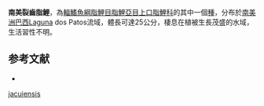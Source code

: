 {{Speciesbox
| status = NE
| status_system = IUCN3.1
| genus = Schizodon
| species = jacuiensis
| authority = [[Bergmann|Bergmann]], 1988
| synonyms = 
}}
'''南美裂齒脂鯉'''，為[[輻鰭魚綱|輻鰭魚綱]][[脂鯉目|脂鯉目]][[脂鯉亞目|脂鯉亞目]][[上口脂鯉科|上口脂鯉科]]的其中一個[[種|種]]，分布於[[南美洲|南美洲]][[巴西|巴西]]Laguna dos Patos流域，體長可達25公分，棲息在植被生長茂盛的水域，生活習性不明。

==参考文献==
{{refbegin}}
*{{FishBase_species|genus=Schizodon|species=jacuiensis|year=2013|month=9}}
{{refend}}
{{Taxonbar|from=Q5703269}}

[[Category:裂齒脂鯉屬|jacuiensis]]


{{魚類小作品}}